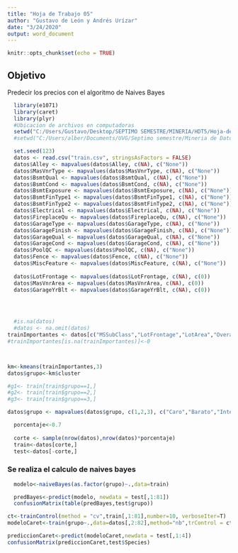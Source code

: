 ```yaml
---
title: "Hoja de Trabajo 05"
author: "Gustavo de León y Andrés Urízar"
date: "3/24/2020"
output: word_document
---
```


```r
knitr::opts_chunk$set(echo = TRUE)
```
## Objetivo
Predecir los precios con el algoritmo de Naives Bayes
```r
  library(e1071)
  library(caret)
  library(plyr)
  #Ubicacion de archivos en computadoras
  setwd("C:/Users/Gustavo/Desktop/SEPTIMO SEMESTRE/MINERIA/HDT5/Hoja-de-trabajo-5")
  #setwd("C:/Users/alber/Documents/UVG/Septimo semestre/Mineria de Datos/Hoja-Trabajo-5/Hoja-de-trabajo-5")
```

```r
  set.seed(123)
  datos <- read.csv("train.csv", stringsAsFactors = FALSE)
  datos$Alley <- mapvalues(datos$Alley, c(NA), c("None"))
  datos$MasVnrType <- mapvalues(datos$MasVnrType, c(NA), c("None"))
  datos$BsmtQual <- mapvalues(datos$BsmtQual, c(NA), c("None"))
  datos$BsmtCond <- mapvalues(datos$BsmtCond, c(NA), c("None"))
  datos$BsmtExposure <- mapvalues(datos$BsmtExposure, c(NA), c("None"))
  datos$BsmtFinType1 <- mapvalues(datos$BsmtFinType1, c(NA), c("None"))
  datos$BsmtFinType2 <- mapvalues(datos$BsmtFinType2, c(NA), c("None"))
  datos$Electrical <- mapvalues(datos$Electrical, c(NA), c("None"))
  datos$FireplaceQu <- mapvalues(datos$FireplaceQu, c(NA), c("None"))
  datos$GarageType <- mapvalues(datos$GarageType, c(NA), c("None"))
  datos$GarageFinish <- mapvalues(datos$GarageFinish, c(NA), c("None"))
  datos$GarageQual <- mapvalues(datos$GarageQual, c(NA), c("None"))
  datos$GarageCond <- mapvalues(datos$GarageCond, c(NA), c("None"))
  datos$PoolQC <- mapvalues(datos$PoolQC, c(NA), c("None"))
  datos$Fence <- mapvalues(datos$Fence, c(NA), c("None"))
  datos$MiscFeature <- mapvalues(datos$MiscFeature, c(NA), c("None"))
  
  datos$LotFrontage <- mapvalues(datos$LotFrontage, c(NA), c(0))
  datos$MasVnrArea <- mapvalues(datos$MasVnrArea, c(NA), c(0))
  datos$GarageYrBlt <- mapvalues(datos$GarageYrBlt, c(NA), c(0))
  



  #is.na(datos)
  #datos <- na.omit(datos) 
trainImportantes <- datos[c("MSSubClass","LotFrontage","LotArea","OverallCond","YearBuilt","YearRemodAdd","X2ndFlrSF","FullBath","TotRmsAbvGrd","KitchenAbvGr","GarageCars","PoolArea","SalePrice")]
#trainImportantes[is.na(trainImportantes)]<-0



km<-kmeans(trainImportantes,3)
datos$grupo<-km$cluster

#g1<- train[train$grupo==1,]
#g2<- train[train$grupo==2,]
#g3<- train[train$grupo==3,]

datos$grupo <- mapvalues(datos$grupo, c(1,2,3), c("Caro","Barato","Intermedio"))
```

```r
  porcentaje<-0.7
  
  corte <- sample(nrow(datos),nrow(datos)*porcentaje)
  train<-datos[corte,]
  test<-datos[-corte,]
```
### Se realiza el calculo de naives bayes
```r
  modelo<-naiveBayes(as.factor(grupo)~.,data=train)

  predBayes<-predict(modelo, newdata = test[,1:81])
  confusionMatrix(table(predBayes,test$grupo))
```

```r
ct<-trainControl(method = "cv",train[,1:81],number=10, verboseIter=T)
modeloCaret<-train(grupo~.,data=datos[,2:82],method="nb",trControl = ct)

prediccionCaret<-predict(modeloCaret,newdata = test[,1:4])
confusionMatrix(prediccionCaret,test$Species)
```